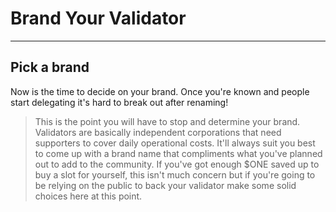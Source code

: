 # Brand Your Validator
---
## Pick a brand
Now is the time to decide on your brand. Once you're known and people start delegating it's hard to break out after renaming!
> This is the point you will have to stop and determine your brand.
Validators are basically independent corporations that need supporters to cover daily operational costs. It'll always suit you best to come up with a brand name that compliments what you've planned out to add to the community.
> If you've got enough $ONE saved up to buy a slot for yourself, this isn't much concern but if you're going to be relying on the public to back your validator make some solid choices here at this point.